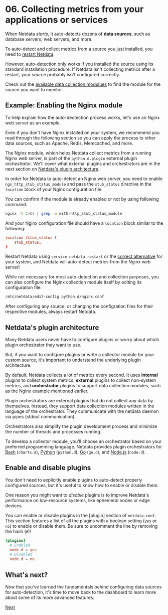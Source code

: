 # 06. Collecting metrics from your applications or services

When Netdata _starts_, it auto-detects dozens of **data sources**, such as database servers, web servers, and more.

To auto-detect and collect metrics from a source you just installed, you need to [restart
Netdata](../getting-started.md#start-stop-and-restart-netdata).

However, auto-detection only works if you installed the source using its standard installation
procedure. If Netdata isn't collecting metrics after a restart, your source probably isn't configured
correctly.

Check out the [available data collection modulues](../add-more-charts-to-netdata.md#available-data-collection-modules)
to find the module for the source you want to monitor.

## Example: Enabling the Nginx module

To help explain how the auto-dectection process works, let's use an Nginx web server as an example. 

Even if you don't have Nginx installed on your system, we recommend you read through the following section so you can apply the process to other data sources, such as Apache, Redis, Memcached, and more.

The Nginx module, which helps Netdata collect metrics from a running Nginx web server, is part of the `python.d.plugin` external plugin _orchestrator_. We'll cover what external plugins and orchestrators are in the next section on [Netdata's plugin architecture](#netdatas-plugin-architecture).

In order for Netdata to auto-detect an Nginx web server, you need to enable `ngx_http_stub_status_module` and pass the `stub_status` directive in the `location` block of your Nginx configuration file.

You can confirm if the module is already enabled or not by using following command:

```sh
nginx -V 2>&1 | grep -o with-http_stub_status_module
```

And your Nginx configuration file should have a `location` block similar to the following:

```conf
location /stub_status {
    stub_status;
}
```

Restart Netdata using `service netdata restart` or the [correct alternative](../getting-started.md#start-stop-and-restart-netdata) for your system, and Netdata will auto-detect metrics from the Nginx web server!

While not necessary for most auto-detection and collection purposes, you can also configure the Nginx collection module
itself by editing its configuration file:

```sh
/etc/netdata/edit-config python.d/nginx.conf
```

After configuring any source, or changing the configration files for their respective modules, always
restart Netdata.

## Netdata's plugin architecture

Many Netdata users never have to configure plugins or worry about which plugin orchestrator they want to use.

But, if you want to configure plugins or write a collector module for your custom source, it's important to understand the underlying plugin architecture.

By default, Netdata collects a lot of metrics every second. It uses **internal** plugins to collect system metrics, **external** plugins to collect non-system metrics, and **orchestrator** plugins to support data collection modules, such as the Nginx example mentioned earlier.

Plugin orchestrators are external plugins that do not collect any data by themselves. Instead, they support data collection modules written in the language of the orchestrator. They communicate with the netdata daemon via pipes (stdout communication).

Orchestrators also simplify the plugin development process and minimize the number of threads and processes running.

To develop a collector module, you'll choose an orchestrator based on your preferred programming language. Netdata provides plugin orchestrators for [Bash](https://docs.netdata.cloud/collectors/charts.d.plugin/) (`charts.d`), [Python](https://docs.netdata.cloud/collectors/python.d.plugin/) (`python.d`), [Go](../../collectors/go.d.plugin/) (`go.d`), and [Node.js](../../collectors/node.d.plugin/) (`node.d`).

## Enable and disable plugins

You don't need to explicitly enable plugins to auto-detect properly configured sources, but it's useful to know how to
enable or disable them.

One reason you might want to _disable_ plugins is to improve Netdata's performance on low-resource systems, like
ephemeral nodes or edge devices.

You can enable or disable plugins in the [plugin] section of `netdata.conf`. This section features a list of all the
plugins with a boolean setting (`yes` or `no`) to enable or disable them. Be sure to uncomment the line by removing the
hash (`#`)!

```conf
[plugins]
  # Enabled
  node.d = yes
  # Disabled
  node.d = no
```

## What's next?

Now that you've learned the fundamentals behind configuring data sources for auto-detection, it's time to move back to
the dashboard to learn more about some of its more advanced features.

[Next](part-07.mdx/)
